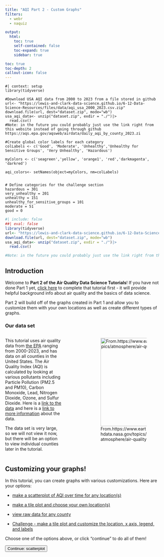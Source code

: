 ```yaml
---
title: "AQI Part 2 - Custom Graphs"
filters: 
  - webr
  - naquiz

output: 
  html: 
    toc: true
    self-contained: false
    toc-expand: true
    sidebar: true

toc: true
toc-depth: 2
callout-icon: false
---
```



<script>
console.log("Script loaded");

document.addEventListener("DOMContentLoaded", function() {
    let currentPartIndex = 0;
    const parts = document.querySelectorAll(".tutorial-part");
    const buttons = document.querySelectorAll("button[id^='continue-button']");
    const nextButton = document.getElementById("next-button");
    const headerHeight = document.querySelector("header") ? document.querySelector("header").offsetHeight : 0;
    const sidebarLinks = document.querySelectorAll("#quarto-margin-sidebar .sidebar a"); // Updated selector

    // Log the selected elements
    console.log('Tutorial parts:', parts);
    console.log('Continue buttons:', buttons);

    // Hide all tutorial parts except the first one
    parts.forEach(function(part, index) {
        if (index !== 0) {
            part.style.display = "none";
        }
    });

    // Function to scroll to the top of the element, accounting for a fixed header
    function scrollToElement(element) {
        const elementTop = element.getBoundingClientRect().top + window.scrollY;
        window.scrollTo({
            top: elementTop - headerHeight,
            behavior: "smooth"
        });
    }

    // Function to show a specific part
    function showPart(index) {
        if (index >= 0 && index < parts.length) {
            parts.forEach((part, idx) => {
                part.style.display = (idx === index) ? "block" : "none";
            });
            scrollToElement(parts[index]);
            currentPartIndex = index;
        }
    }
    
     // Function to show all parts up to a specific index
    function showPartsUpTo(index) {
        parts.forEach((part, idx) => {
            if (idx <= index) {
                part.style.display = "block";
            }
            if (idx > index){
            part.style.display = "none";
}
        });
        scrollToElement(parts[index]);
        currentPartIndex = index;
    }

    // Add click event listeners to each button
    buttons.forEach(function(button, index) {
        button.addEventListener("click", function() {
            if (currentPartIndex < parts.length - 1) {
                parts[currentPartIndex].style.display = "block";
                buttons[currentPartIndex].style.display = "none";
                currentPartIndex++;
                showPartsUpTo(currentPartIndex);
            } else {
                alert("End of tutorial");
            }
        });
    });

    // Listen for hash changes to navigate to the correct section
    window.addEventListener("hashchange", function() {
        const hash = window.location.hash;
        if (hash) {
            const targetPart = document.querySelector(hash);
            if (targetPart) {
                const targetIndex = Array.prototype.indexOf.call(parts, targetPart);
                showPartsUpTo(targetIndex);
                buttons.forEach((button, idx) => {
                  if (idx < targetIndex) {
                  button.style.display="none";}
                  if (idx >= targetIndex) {
                  button.style.display="block";
}
                  });
            }
        }
    });

    // Check the URL hash on page load
    const initialHash = window.location.hash;
    if (initialHash) {
        const initialTarget = document.querySelector(initialHash);
        if (initialTarget) {
          const intialIndex=Array.prototype.indexOf.call(parts, initialTarget);
            showPartsUpTo(initalIndex);
            buttons.forEach((button, idx) => {
                if (idx < initialIndex) {
                    button.style.display = "none";
                }
            });
        }
    }
    // Add click event listener to the new next button
    if (nextButton) {
        nextButton.addEventListener("click", function() {
            window.location.href = "https://www.example.com"; 
        });
    }
});

</script>

```webr-r
#| context: setup
library(tidyverse)

#Download USA AQI data from 2000 to 2023 from a file stored in github
url<- "https://lewis-and-clark-data-science.github.io/6-12-Data-Science-Resources/files/data/aqi_usa_2000_2023.csv.zip"
download.file(url, dest="dataset.zip", mode="wb") 
usa_aqi_data<- unzip("dataset.zip", exdir = "./")|>
  read.csv()
#Note: in the future you could probably just use the link right from this website instead of going through github https://aqs.epa.gov/aqsweb/airdata/daily_aqi_by_county_2023.zi

#Create global color labels for each category
colLabels <- c('Good', 'Moderate', 'Unhealthy','Unhealthy for Sensitive Groups', 'Very Unhealthy', 'Hazardous')

myColors <- c('seagreen','yellow', 'orange1', 'red','darkmagenta', 'darkred')

aqi_colors<- setNames(object=myColors, nm=colLabels)


# Define categories for the challenge section 
hazardous = 301
very_unhealthy = 201
unhealthy = 151
unhealthy_for_sensitive_groups = 101
moderate = 51
good = 0

```

```r
#| include: false
##| eval: false
library(tidyverse)
url<- "https://lewis-and-clark-data-science.github.io/6-12-Data-Science-Resources/files/data/aqi_usa_2000_2023.csv.zip"
download.file(url, dest="dataset.zip", mode="wb") 
usa_aqi_data<- unzip("dataset.zip", exdir = "./")|>
  read.csv()

#Note: in the future you could probably just use the link right from this website instead of going through github https://aqs.epa.gov/aqsweb/airdata/daily_aqi_by_county_2023.zip
```

<div class="tutorial-part" style="display: block;">


## Introduction


Welcome to **Part 2 of the Air Quality Data Science Tutorials**! If you have not done Part 1 yet, [click here](AQI_tutorial.qmd) to complete that tutorial first - it will provide helpful background info about air quality and the basics of data science.

Part 2 will build off of the graphs created in Part 1 and allow you to customize them with your own locations as well as create different types of graphs. 

### Our data set

::: columns
::: {.column width="40%"}

This tutorial uses air quality data from [the EPA](https://aqs.epa.gov/aqsweb/airdata/download_files.html#AQI){target="_blank"} ranging from 2000-2023, and has data on all counties in the United States. The Air Quality Index (AQI) is calculated by looking at various pollutants including Particle Pollution (PM2.5 and PM10), Carbon Monoxide, Lead, Nitrogen Dioxide, Ozone, and Sulfur Dioxide. Here is a [link to the data](https://aqs.epa.gov/aqsweb/airdata/download_files.html#AQI){target="_blank"} and here is a [link to more information](https://aqs.epa.gov/aqsweb/airdata/FileFormats.html#_pollutant_standards){target="_blank"} about the data. 

The data set is very large, so we will not view it now, but there will be an option to view individual counties later in the tutorial. 

:::
::: {.column width="10%"}
:::
::: {.column width="50%"}

![From.https://www.earthdata.nasa.gov/topics/atmosphere/air-quality](https://lewis-and-clark-data-science.github.io/6-12-Data-Science-Resources/files/figures/airqualityimage.png){fig-align="center" fig-alt="air quality images of 6 cities" height="3in" fig-cap-location="margin"}
:::

:::


## Customizing your graphs!

In this tutorial, you can create graphs with various customizations. Here are your options: 

-   [make a scatterplot of AQI over time for any location(s)](#sec-scatterplot)

-   [make a tile plot and choose your own location(s)](#sec-tilemylocation)

-   [view raw data for any county](#sec-rawdata)

-   [Challenge - make a tile plot and customize the location, x axis, legend, and labels](#sec-codechallenge)

Choose one of the options above, or click "continue" to do all of them!

<button id="continue-button" class="btn btn-primary float-start me-2">Continue: scatterplot</button>
</div>

<div class="tutorial-part" style="display: none;">

## Create a scatter plot of AQI over time {#sec-scatterplot}

First, let's create a scatterplot! We're going to graph the number of **days per year** when the AQI was above a certain threshold. 

In other words, we'll graph the number of days when the AQI was red (or orange or green or whatever level you choose). Then, we'll see how this **data changes over time**, from 2020 to 2023.

To do this, we'll use a scatterplot. A scatterplot is a collection of points, where each point represents a data value. 

::: {.callout-warning appearance="simple"}
**Stop and Think**

Before we start, what do you think the graph might look like? Discuss these questions with your neighbor: 

-   In Portland, do you think the air quality is getting **better** or **worse** since 2000? 

-   If we only look at **Unhealthy** AQI levels (red) in Portland, do you think there will be **more** or **less** total days of unhealthy air quality since 2000?
:::

<button id="continue-button" class="btn btn-primary float-start me-2">Continue</button>
</div>

<div class="tutorial-part" style="display: none;">

### Step 1: Choose your county {#sec-scatterplot1step}

First, you'll need to choose a county that you want to graph.

Here are your options, organized by state. Click through them and find the county you'd like to graph. You'll need to remember the exact spelling AND capitalization. 

::: {.callout-note collapse="true"}
## States and County Names 

```r
#| output: true
#| echo: false
##| eval: false

library(DT)
library(knitr)
usa_aqi_data|>
  select('State.Name','county.Name')|>
  unique()|>
  group_by(State.Name)|>
  datatable()
#usa_aqi_data|>
#  select('State.Name','county.Name')|>
#  unique()|>
#  group_by(State.Name)|>
#  kable()
```
:::

### Step 2: Add your county name to the code

Now, you'll tell the computer which county you chose.

**Important** make sure you spell the County name exactly as you found it in the table above, and be sure to use proper capitalization as well. 


::: panel-tabset 

## Code editor

**Type** your county name in the code chunk below. Replace the red line with the county but DON'T delete the quotes `""`. 

**Press** Run Code

```webr-r
myCounty = "__________"

```

## Example

```webr-r
myCounty = "Multnomah"

```
:::


<button id="continue-button" class="btn btn-primary float-start me-2">Continue</button>
</div>

<div class="tutorial-part" style="display: none;">

### Step 3: Choose which AQI level you want to graph

Now, you can choose which air quality level you'd like to graph. You can focus on any of the following: 

-   "Good"
-   "Moderate"
-   "Unhealthy for Sensitive Groups"
-   "Unhealthy"
-   "Very Unhealthy"
-   "Hazardous"

::: panel-tabset

## Code editor

**Type** the level you choose in the code chunk. Replace the red line and be sure to keep the quotes. 

**Press** Run code

```webr-r
myLevel = "_______"
```

## Example

```webr-r
myLevel = "Unhealthy"
```

:::

<button id="continue-button" class="btn btn-primary float-start me-2">Continue</button>
</div>

<div class="tutorial-part" style="display: none;">

### Step 4: Choose a color

Now you can choose a color for your points. Here are a few options. Otherwise go to [this link](http://www.stat.columbia.edu/~tzheng/files/Rcolor.pdf){target="_blank"} for more options.

-   "red"
-   "green"
-   "blue"
-   "orange"
-   "pink"
-   "purple"
-   "yellow"

::: panel-tabset

## Code editor

**Type** your color name in the code chunk. Replace the red line. Use all lowercase and be sure to keep the quotes `""`.

**Press** run code

```webr-r
myColor = "_____"

```

## Example

```webr-r
myColor = "red"

```

:::

<button id="continue-button" class="btn btn-primary float-start me-2">Continue</button>
</div>

<div class="tutorial-part" style="display: none;">

### Step 5: Create the graph!

Now you can create your graph! Click through the tabs at the top of the code editor to see more options for customizing your graph. 

::: panel-tabset

## Code editor

**Press** run code

```webr-r
myScatterplotData<- usa_aqi_data|>
  filter(county.Name==myCounty) |>
  mutate(Year=as.integer(format(as.Date(Date), "%Y")),
        Month = factor(month(Date)),
         DOY = yday(Date))|> 
  mutate(Category = factor(Category, levels= colLabels)) |>
  filter(Category == myLevel)

myScatterplotData |>
  group_by(Year) |>
  count() |>
  
  ggplot(aes(x=Year, y=n))+
  geom_point(color=myColor) +
  labs(title = paste0("Number of days with AQI value ", myLevel, " from 2000-2023 in ", myCounty),
       x = "Year",
       y = paste0("Number of days with AQI value ", myLevel))+
  scale_x_continuous(breaks = seq(2000,2023, by=2))

```

## Add a line of best fit

Want to add a line of best fit? 

**Press** run code.

```webr-r
myScatterplotData<- usa_aqi_data|>
  filter(county.Name==myCounty) |>
  mutate(Year=as.integer(format(as.Date(Date), "%Y")),
        Month = factor(month(Date)),
         DOY = yday(Date))|> 
  mutate(Category = factor(Category, levels= colLabels)) |>
  filter(Category == myLevel)

myScatterplotData |>
  group_by(Year) |>
  count() |>
  
  ggplot(aes(x=Year, y=n))+
  geom_point(color=myColor) +
  geom_smooth(method='lm', color=myColor)+
  labs(title = paste0("Number of days with AQI value ", myLevel, " from 2000-2023 in ", myCounty),
       x = "Year",
       y = paste0("Number of days with AQI value ", myLevel))+
  scale_x_continuous(breaks = seq(2000,2023, by=2))

```

## Compare two counties

Want to overlay 2 scatterplots and compare 2 different counties? 

**Replace** the red lines with your county names! Make sure you enclose them with quotes `""` and spell their names properly (refer back to [this table](#sec-tilemylocation)).

**Press** run code

```webr-r
myCounty = "______" 
myCounty2 = "______"

```

**Example**: 
```r
#| eval: false
myCounty = "Multnomah" 
myCounty2 = "Los Angeles"
```

Now, let's make the graph again:

**Press** Run code

```webr-r
myScatterplotData<- usa_aqi_data|>
  filter(county.Name==myCounty | county.Name==myCounty2) |>
  mutate(Year=as.integer(format(as.Date(Date), "%Y")),
        Month = factor(month(Date)),
         DOY = yday(Date))|> 
  mutate(Category = factor(Category, levels= colLabels)) |>
  filter(Category == myLevel)

myScatterplotData |>
  group_by(Year, county.Name) |>
  count() |>
  
  ggplot(aes(x=Year, y=n, color=county.Name))+
  geom_point() +
  geom_smooth(method='lm')+
  labs(title = paste0("Days with AQI value ", myLevel, " from 2000-2023 in ", myCounty, " and ", myCounty2),
       x = "Year",
       y = paste0("Number of days with AQI value ", myLevel))+
  scale_x_continuous(breaks = seq(2000,2023, by=2))

```

## Troubleshooting

-   Run Code button not working: Make sure you wait until the green circle at the very top of this page says "Ready!" We have some code running in the background and the green circle indicates it has finished running. ![](https://lewis-and-clark-data-science.github.io/6-12-Data-Science-Resources/files/figures/webrready.png){fig-align="right" fig-alt="webr ready image" height="0.5in"} 

-   Error message: 

    -   Did you accidentally delete or change some code? Click the refresh button at the top of the code cell and try running it again. 
    -   Did you run all the previous code chunks in this section? Return to Step 1 and make sure you pressed "Run code" in every step. 
    -   Did you spell and capitalize all the variables correctly, as specified in each step? If not, correct it and press "run code" in that step. 

:::

<button id="continue-button" class="btn btn-primary float-start me-2">Continue: tile plot</button>
</div>

<div class="tutorial-part" style="display: none;">


## Make a tile plot of any county! {#sec-tilemylocation}

What if you wanted to look at the air quality data for another place (other than Portland and LA which were analyzed in Part 1)? You'll be able to do that below.

If you'd like a **challenge**, go to the [final section](#sec-codechallenge) to create a tile plot with multiple different variables you can adjust! 

### Step 1: Choose a county {#sec-choosecounty1}

First, you'll need to choose a county that you want to graph. 

Here are your options, organized by state. Click through them and find the county you'd like to graph. You'll need to remember the exact spelling AND capitalization. 

::: {.callout-note collapse="true"}
## States and County Names

```r
#| output: true
#| echo: false
##| eval: false

library(DT)
library(knitr)
usa_aqi_data|>
  select('State.Name','county.Name')|>
  unique()|>
  group_by(State.Name)|>
  datatable()
#usa_aqi_data|>
#  select('State.Name','county.Name')|>
#  unique()|>
#  group_by(State.Name)|>
#  kable()
```
:::

### Step 2: Add your county name to the code

Now, you'll tell the computer which county you chose.

**Important** make sure you spell the County name exactly as you found it in the table above, and be sure to use proper capitalization as well. 


::: panel-tabset 

## Code editor

**Type** your county name in the code chunk below. Replace the red line with the county but DON'T delete the quotes `""`. 

**Press** Run Code

```webr-r
myCounty = "__________"

```

## Example

```webr-r
myCounty = "Multnomah"

```
:::

<button id="continue-button" class="btn btn-primary float-start me-2">Continue</button>
</div>

<div class="tutorial-part" style="display: none;">

### Step 3: Make a tile plot

Now we can graph! Click through the tabs at the top of the code editor to see more options for customizing your graph. 

::: panel-tabset

## Code editor

**Press** run code

```webr-r
myCountyData<- usa_aqi_data|>
  filter(county.Name==myCounty)|>
  mutate(Year=as.double(format(as.Date(Date), "%Y")),
        Month = factor(month(Date)),
         DOY = yday(Date))|> 
  mutate(Category = factor(Category, levels= colLabels)) 
  
  ggplot(myCountyData, aes(x = DOY, y = Year, fill = Category))+
  geom_tile()+
  scale_y_reverse()+
  scale_fill_manual(values=aqi_colors, drop=FALSE)+
  labs(x="Day of Year", y="Year", title=paste0("AQI levels for ", myCounty))
```


## View multiple counties at once

Want to combine county data? 

**Replace** the red lines with your county names! Make sure you enclose them with quotes `""` and spell their names properly (refer back to [this table](#sec-tilemylocation)).

**Press** run code

```webr-r
myCounty = "______" 
myCounty2 = "______"

```


**Example**: 
```r
#| eval: false
myCounty = "Clackamas" 
myCounty2 = "Multnomah"
```

Now, let's make the graph again:

```webr-r

myCountyData<- usa_aqi_data|>
  filter(county.Name==myCounty | county.Name==myCounty2) |>
  mutate(Year=as.double(format(as.Date(Date), "%Y")),
        Month = factor(month(Date)),
         DOY = yday(Date))|> 
  mutate(Category = factor(Category, levels= colLabels))
  
ggplot(myCountyData, aes(x = DOY, y = Year, fill = Category))+
  geom_tile()+
  scale_y_reverse()+
  scale_fill_manual(values=aqi_colors, drop=FALSE)+
  labs(x="Day of year", y="Year", title=paste0("AQI levels for ", myCounty, " and ", myCounty2))
```

## Troubleshooting

-   Run Code button not working: Make sure you wait until the green circle at the very top of this page says "Ready!" We have some code running in the background and the green circle indicates it has finished running. ![](https://lewis-and-clark-data-science.github.io/6-12-Data-Science-Resources/files/figures/webrready.png){fig-align="right" fig-alt="webr ready image" height="0.5in"} 

-   Error message: 

    -   Did you accidentally delete or change some code? Click the refresh button at the top of the code cell and try running it again. 
    -   Did you run all the previous code chunks in this section? Return to the code editor where you chose your county name. Make sure you clicked the "Run code" button.
    -   Did you spell and capitalize the County name correctly, exactly as it was found in the table of ["States and County Names"?](#sec-tilemylocation) 

:::

Great work! Want to create a more complicated tile plot? Go to the [Challenge section](#sec-codechallenge) at the very end of this tutorial to learn how to adjust more variables!

Otherwise, click "continue" to view your raw data.

<button id="continue-button" class="btn btn-primary float-start me-2">Continue - View Raw Data </button>
</div>

<div class="tutorial-part" style="display: none;">



## View raw data {#sec-rawdata}

After graphing, you may wonder why the graph looks the way it does. Here, you can look at your raw data. 

### Choose a county 

First, you'll need to choose a county that you want to graph. See section [Choose a county](#sec-tilemylocation) to see a list of county options.

After choosing a county, tell the computer which county you chose.

**Important** make sure you spell the County name exactly as you found it in the table above, and be sure to use proper capitalization as well. 


::: panel-tabset 

## Code editor

**Type** your county name in the code chunk below. Replace the red line with the county but DON'T delete the quotes `""`. Keep all the code below the red line as well. 

**Press** Run Code

```webr-r
myCounty = "__________"

myCountyData<- usa_aqi_data|>
  filter(county.Name==myCounty)
```

## Example

**Press** run code

```webr-r
myCounty = "Multnomah"

myCountyData<- usa_aqi_data|>
  filter(county.Name==myCounty)
```
:::

### Raw data

Click the blue box to see raw data for the county you chose. 

::: {.callout-note collapse="true"}

## Open this blue box first!

**Press** run code to see your raw data! 

It might be very large, so you can click the blue rectangle again to close the data. 

```webr-r
myCountyData
```

Note: If this code doesn't work, it's because you haven't chosen a county in a previous step. Return to [Choose a county](#sec-tilemylocation) and run the code to choose your county. 
:::

Click "continue" for a coding challenge.

<button id="continue-button" class="btn btn-primary float-start me-2">Continue: Tile plot challenge </button>
</div>

<div class="tutorial-part" style="display: none;">


## Challenge: Tile plot with more variable options {#sec-codechallenge}

Want to create a more complex tile plot? In this section, you'll have the opportunity to customize the x axis, legend, and plot labels. 

### Step 1: Choose your location {#sec-challengestep1}

First, you'll tell the computer which county you'd like to graph. 

**Important** make sure you spell the County name exactly as you found it in the [table above](#sec-tilemylocation), and be sure to use proper capitalization as well. 

::: panel-tabset 

## Code editor

**Type** the county name in the code chunk below. Replace the red line with the county but DON'T delete the quotes `""`. 

**Press** run code

```webr-r
myCounty = "__________"

```

## Example

```webr-r
myCounty = "Multnomah"

```
:::

<button id="continue-button" class="btn btn-primary float-start me-2">Continue</button>
</div>

<div class="tutorial-part" style="display: none;">

### Step 2: Choose your variables

Next, you can decide whether you want to view the data by **month** or by **day of the year**. In the graph we made previously, we looked at the AQI index for each **day of year**. But, if you'd like, you can combine the data and look at it by **month**. 

Choose which one you prefer and **press** run code below. 

::: panel-tabset
## View data by MONTH

```webr-r
xvar = 'Month'
```

## View data by DAY OF YEAR

```webr-r
xvar = 'DOY'
```

:::

<button id="continue-button" class="btn btn-primary float-start me-2">Continue</button>
</div>

<div class="tutorial-part" style="display: none;">


### Step 3: Choose your category levels

The EPA has defined category levels for air quality (good, moderate, unhealthy for sensitive groups, unhealthy, very unhealthy, hazardous). But maybe, you want to adjust those categories. For example, you might be extra sensitive to air pollution, so you want the "good" category to be smaller. Here, you have the option to define those categories. 

-   If you want to keep the categories the same, skip this step!

-   Below, you can change the numbers for each category. Each category includes numbers **equal to or greater than** the one you input. For example, right now *hazardous* is anything equal to or greater than 301, and very unhealthy is between 201-300. 

**Replace** the current numbers with your chosen AQI values.

**Press** run code

```webr-r

hazardous = 301

very_unhealthy = 201

unhealthy = 151

unhealthy_for_sensitive_groups = 101

moderate = 51

good = 0

```

::: {.callout-warning appearance="simple" fontsize=2}

**Stop and think** 

-   Why did you choose the AQI values you did for each category? 

-   How do you think the EPA makes those decisions? (Check out [table 6 in this document](https://document.airnow.gov/technical-assistance-document-for-the-reporting-of-daily-air-quailty.pdf){target="_blank"} if you want more information on this!)

-   Do you think one AQI level affects everyone the same? Or does it affect some people more than others? 
:::

<button id="continue-button" class="btn btn-primary float-start me-2">Continue</button>
</div>

<div class="tutorial-part" style="display: none;">


### Step 4: Add labels

Now let's add labels to your tile plot. 

Type in names for your labels below. Replace the red lines and keep the quotes `""`. 

-   The `xlabel` is the label for the bottom axis. 

-   The `ylabel` is the label for the left axis. This will be year for all plots.

-   The `title` tells the reader what the graph is about and will be on top of the graph. 

::: panel-tabset

## Code editor

**Type** your labels below. 

**Press** run code.

```webr-r
xlabel = "_____"

ylabel = "Year"

title = "_____"

```

## Example
```webr-r
xlabel = "Month"

ylabel = "Year"

title = "AQI Levels for Multnomah County"

```
:::

<button id="continue-button" class="btn btn-primary float-start me-2">Continue</button>
</div>

<div class="tutorial-part" style="display: none;">

Now let's make your graph! 

**Press** run code below to see your graph. If you want to know more about how the code works, click "Learn more"!

::: panel-tabset

## Code editor

**Press** run code

```webr-r

colLabels <- c(paste0('Good: AQI under ', moderate), paste0('Moderate: AQI over ', moderate), paste0('Unhealthy for Sensitive Groups: AQI over ', unhealthy_for_sensitive_groups), paste0('Unhealthy: AQI over ', unhealthy), paste0('Very Unhealthy: AQI over ', very_unhealthy), paste0('Hazardous: AQI over ', hazardous))

myColors <- c('seagreen','yellow', 'orange1', 'red','darkmagenta', 'darkred')

aqi_colors<- setNames(object=myColors, nm=colLabels)

myCountyData<- usa_aqi_data|>
  filter(county.Name==myCounty) |>
  mutate(Year=as.double(format(as.Date(Date), "%Y")),
        Month = factor(month(Date)),
         DOY = yday(Date))|> 
  mutate(AQI_Category = case_when(AQI >= hazardous ~ paste0('Hazardous: AQI over ', hazardous),
                                  AQI >= very_unhealthy ~ paste0('Very Unhealthy: AQI over ', very_unhealthy),
                                  AQI >= unhealthy ~ paste0('Unhealthy: AQI over ', unhealthy),
                                  AQI >= unhealthy_for_sensitive_groups ~ paste0('Unhealthy for Sensitive Groups: AQI over ', unhealthy_for_sensitive_groups),
                                  AQI >= moderate ~ paste0('Moderate: AQI over ', moderate),
                                  TRUE ~ paste0('Good: AQI under ', moderate)))|>
  mutate(AQI_Category = factor(AQI_Category, levels= colLabels)) 

  ggplot(myCountyData, aes_string(x = xvar, y = "Year", fill = "AQI_Category"))+
  geom_tile()+
  scale_y_reverse()+
  scale_fill_manual(values=aqi_colors, drop=FALSE)+
  labs(x=xlabel, y="Year", title=paste0("AQI levels for ", myCounty))
```

## Learn more

I'll get to this :) 

## Troubleshooting

-   Run Code button not working: Make sure you wait until the green circle at the very top of this page says "Ready!" We have some code running in the background and the green circle indicates it has finished running.   ![](https://lewis-and-clark-data-science.github.io/6-12-Data-Science-Resources/files/figures/webrready.png){fig-align="right" fig-alt="webr ready image" height="0.5in"} 

-   Error message: 

    -   Did you accidentally delete or change some code? Click the refresh button at the top of the code cell and try running it again. 
    -   Did you run all the previous code chunks in this section? Return to Step 1 and make sure you pressed "Run code" in every step. 
    -   Did you spell and capitalize all the variables correctly, as specified in each step? If not, correct it and press "run code" in that step. 

:::

<button id="continue-button" class="btn btn-primary float-start me-2">Continue</button>
</div>

<div class="tutorial-part" style="display: none;">

## Congratulations!

You have finished this tutorial and made lots of different types of air quality graphs! Excellent work!

![from.giphy.com](https://i.giphy.com/media/v1.Y2lkPTc5MGI3NjExY2l2MDhxODdjaDE2YmF3amxjbm54dXhxNW0zZGtzandzcnFhemlwaiZlcD12MV9pbnRlcm5hbF9naWZfYnlfaWQmY3Q9Zw/xUOxf7XfmpxuSode1O/giphy.gif)

</div>